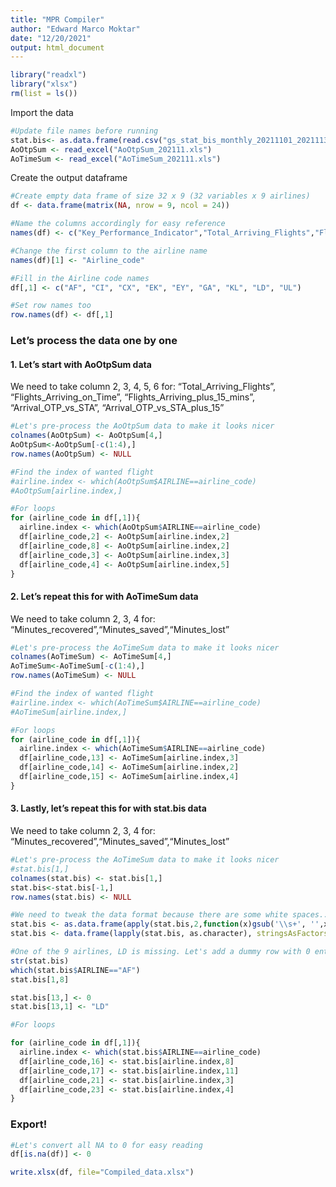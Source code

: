 ```yaml
---
title: "MPR Compiler"
author: "Edward Marco Moktar"
date: "12/20/2021"
output: html_document
---
```





```r
library("readxl")
library("xlsx")
rm(list = ls())
```

Import the data
```r
#Update file names before running
stat.bis<- as.data.frame(read.csv("gs_stat_bis_monthly_20211101_20211130.csv", stringsAsFactors = FALSE))
AoOtpSum <- read_excel("AoOtpSum_202111.xls")
AoTimeSum <- read_excel("AoTimeSum_202111.xls")

```

Create the output dataframe
```r
#Create empty data frame of size 32 x 9 (32 variables x 9 airlines)
df <- data.frame(matrix(NA, nrow = 9, ncol = 24))

#Name the columns accordingly for easy reference
names(df) <- c("Key_Performance_Indicator","Total_Arriving_Flights","Flights_Arriving_on_Time","Flights_Arriving_plus_15_mins","Arrival_OTP_vs_STA","Arrival_OTP_vs_STA_plus_15","Aircraft_damage_incidents","Total_Departing_flights_","dnata_delayed_flights_(D+0)","dnata_delayed_flights_(D+15)_plus_15","Overall_dnata_OTP","Overall_dnata_OTP_plus_15","Minutes_recovered","Minutes_saved","Minutes_lost","Departing_Passengers_","Departing_bags_","MHB_Pieces","MHB/1000_Pax","MHB/1000_bag","First_bag_achieved_","Baggage_delivery_-_First_Bag","Last_bag_achieved_","Baggage_delivery_-_Last_Bag")

#Change the first column to the airline name
names(df)[1] <- "Airline_code"

#Fill in the Airline code names
df[,1] <- c("AF", "CI", "CX", "EK", "EY", "GA", "KL", "LD", "UL")

#Set row names too
row.names(df) <- df[,1]
```

### Let's process the data one by one 
#### 1. Let's start with AoOtpSum data
We need to take column 2, 3, 4, 5, 6 for:
  "Total_Arriving_Flights", "Flights_Arriving_on_Time", "Flights_Arriving_plus_15_mins", "Arrival_OTP_vs_STA", "Arrival_OTP_vs_STA_plus_15"
```r
#Let's pre-process the AoOtpSum data to make it looks nicer
colnames(AoOtpSum) <- AoOtpSum[4,]
AoOtpSum<-AoOtpSum[-c(1:4),]
row.names(AoOtpSum) <- NULL

#Find the index of wanted flight
#airline.index <- which(AoOtpSum$AIRLINE==airline_code)
#AoOtpSum[airline.index,]

#For loops
for (airline_code in df[,1]){
  airline.index <- which(AoOtpSum$AIRLINE==airline_code)
  df[airline_code,2] <- AoOtpSum[airline.index,2]
  df[airline_code,8] <- AoOtpSum[airline.index,2]
  df[airline_code,3] <- AoOtpSum[airline.index,3]
  df[airline_code,4] <- AoOtpSum[airline.index,5]
}
```

#### 2. Let's repeat this for  with AoTimeSum data
We need to take column 2, 3, 4 for:
  "Minutes_recovered","Minutes_saved","Minutes_lost"
```r
#Let's pre-process the AoTimeSum data to make it looks nicer
colnames(AoTimeSum) <- AoTimeSum[4,]
AoTimeSum<-AoTimeSum[-c(1:4),]
row.names(AoTimeSum) <- NULL

#Find the index of wanted flight
#airline.index <- which(AoTimeSum$AIRLINE==airline_code)
#AoTimeSum[airline.index,]

#For loops
for (airline_code in df[,1]){
  airline.index <- which(AoTimeSum$AIRLINE==airline_code)
  df[airline_code,13] <- AoTimeSum[airline.index,3]
  df[airline_code,14] <- AoTimeSum[airline.index,2]
  df[airline_code,15] <- AoTimeSum[airline.index,4]
}
```

#### 3. Lastly, let's repeat this for  with stat.bis data
We need to take column 2, 3, 4 for:
  "Minutes_recovered","Minutes_saved","Minutes_lost"
```r
#Let's pre-process the AoTimeSum data to make it looks nicer
#stat.bis[1,]
colnames(stat.bis) <- stat.bis[1,]
stat.bis<-stat.bis[-1,]
row.names(stat.bis) <- NULL

#We need to tweak the data format because there are some white spaces.. and convert factor back to character for processing
stat.bis <- as.data.frame(apply(stat.bis,2,function(x)gsub('\\s+', '',x)))
stat.bis <- data.frame(lapply(stat.bis, as.character), stringsAsFactors=FALSE)

#One of the 9 airlines, LD is missing. Let's add a dummy row with 0 entries
str(stat.bis)
which(stat.bis$AIRLINE=="AF")
stat.bis[1,8]

stat.bis[13,] <- 0
stat.bis[13,1] <- "LD"

#For loops

for (airline_code in df[,1]){
  airline.index <- which(stat.bis$AIRLINE==airline_code)
  df[airline_code,16] <- stat.bis[airline.index,8]
  df[airline_code,17] <- stat.bis[airline.index,11]
  df[airline_code,21] <- stat.bis[airline.index,3]
  df[airline_code,23] <- stat.bis[airline.index,4]
}
```

### Export!
```r
#Let's convert all NA to 0 for easy reading
df[is.na(df)] <- 0

write.xlsx(df, file="Compiled_data.xlsx")
```

